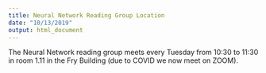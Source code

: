 ```yaml
---
title: Neural Network Reading Group Location
date: "10/13/2019"
output: html_document
---
```


The Neural Network reading group meets every Tuesday from 10:30 to 11:30 in room 1.11 in the Fry Building (due to COVID we now meet on ZOOM).